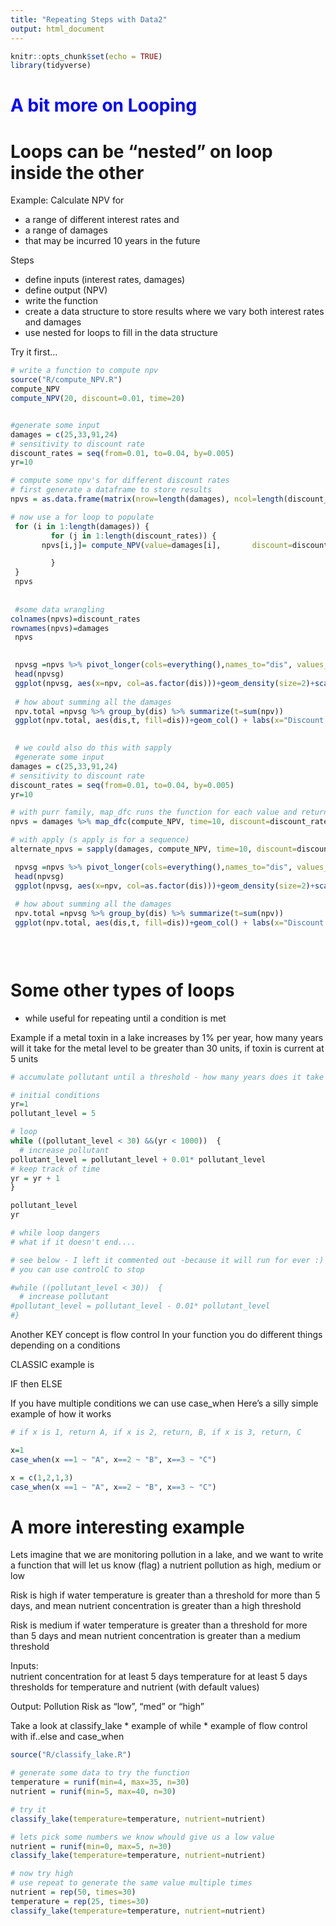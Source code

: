 ```yaml
---
title: "Repeating Steps with Data2"
output: html_document
---
```


```r
knitr::opts_chunk$set(echo = TRUE)
library(tidyverse)
```

#  <span style="color:blue"> A bit more on Looping 



# Loops can be "nested" on loop inside the other

Example: Calculate NPV for

* a range of different interest rates and 
* a range of damages 
* that may be incurred 10 years in the future

Steps

* define inputs (interest rates, damages)
* define output (NPV)
* write the function
* create a data structure to store results where we vary both interest rates and damages
* use nested for loops to fill in the data structure

Try it first...


```r

# write a function to compute npv
source("R/compute_NPV.R")
compute_NPV
compute_NPV(20, discount=0.01, time=20)


#generate some input
damages = c(25,33,91,24)
# sensitivity to discount rate
discount_rates = seq(from=0.01, to=0.04, by=0.005)
yr=10

# compute some npv's for different discount rates
# first generate a dataframe to store results
npvs = as.data.frame(matrix(nrow=length(damages), ncol=length(discount_rates)))

# now use a for loop to populate
 for (i in 1:length(damages)) {
         for (j in 1:length(discount_rates)) {
       npvs[i,j]= compute_NPV(value=damages[i],       discount=discount_rates[j],time=yr )

         }
 }
 npvs
 
 
 #some data wrangling
colnames(npvs)=discount_rates
rownames(npvs)=damages
 npvs
 

 npvsg =npvs %>% pivot_longer(cols=everything(),names_to="dis", values_to="npv")
 head(npvsg)
 ggplot(npvsg, aes(x=npv, col=as.factor(dis)))+geom_density(size=2)+scale_color_brewer(type="seq", name="Discount")
 
 # how about summing all the damages
 npv.total =npvsg %>% group_by(dis) %>% summarize(t=sum(npv))
 ggplot(npv.total, aes(dis,t, fill=dis))+geom_col() + labs(x="Discount Rate", y="Total ($)")

 
 # we could also do this with sapply
 #generate some input
damages = c(25,33,91,24)
# sensitivity to discount rate
discount_rates = seq(from=0.01, to=0.04, by=0.005)
yr=10

# with purr family, map_dfc runs the function for each value and returns as a data frame 
npvs = damages %>% map_dfc(compute_NPV, time=10, discount=discount_rates)

# with apply (s apply is for a sequence)
alternate_npvs = sapply(damages, compute_NPV, time=10, discount=discount_rates)

 npvsg =npvs %>% pivot_longer(cols=everything(),names_to="dis", values_to="npv")
 head(npvsg)
 ggplot(npvsg, aes(x=npv, col=as.factor(dis)))+geom_density(size=2)+scale_color_brewer(type="seq", name="Discount")
 
 # how about summing all the damages
 npv.total =npvsg %>% group_by(dis) %>% summarize(t=sum(npv))
 ggplot(npv.total, aes(dis,t, fill=dis))+geom_col() + labs(x="Discount Rate", y="Total ($)")

 
 
```

# Some other types of loops

* while
  useful for repeating until a condition is met

Example
if a metal toxin in a lake increases by 1% per year, how many years will it take for the metal level to be greater than 30 units, if toxin is current at 5 units


```r

# accumulate pollutant until a threshold - how many years does it take

# initial conditions
yr=1
pollutant_level = 5

# loop
while ((pollutant_level < 30) &&(yr < 1000))  {
  # increase pollutant
pollutant_level = pollutant_level + 0.01* pollutant_level 
# keep track of time
yr = yr + 1
}

pollutant_level
yr

# while loop dangers
# what if it doesn't end....

# see below - I left it commented out -because it will run for ever :)
# you can use controlC to stop

#while ((pollutant_level < 30))  {
  # increase pollutant
#pollutant_level = pollutant_level - 0.01* pollutant_level 
#}


```


Another KEY concept is flow control
In your function you do different things depending on a conditions

CLASSIC example is 

IF then ELSE

If you have multiple conditions we can use case_when
Here's a silly simple example of how it works

```r

# if x is 1, return A, if x is 2, return, B, if x is 3, return, C

x=1
case_when(x ==1 ~ "A", x==2 ~ "B", x==3 ~ "C")

x = c(1,2,1,3)
case_when(x ==1 ~ "A", x==2 ~ "B", x==3 ~ "C")
```

# A more interesting example

Lets imagine that we are monitoring pollution in a lake, and we want to write a function that will let us know (flag) a nutrient pollution as high, medium or low

Risk is high if water temperature is greater than a threshold for more than 5 days, 
and mean nutrient concentration is greater than a high threshold

Risk is medium if water temperature is greater than a threshold for more than 5 days
and mean nutrient concentration is greater than a medium threshold


Inputs:   
nutrient concentration for at least 5 days
temperature for at least 5 days
thresholds for temperature and nutrient (with default values)

Output:
Pollution Risk as "low", "med" or "high"

Take a look at classify_lake 
* example of while
* example of flow control with if..else   and case_when

```r

source("R/classify_lake.R")

# generate some data to try the function
temperature = runif(min=4, max=35, n=30)
nutrient = runif(min=5, max=40, n=30)

# try it
classify_lake(temperature=temperature, nutrient=nutrient)

# lets pick some numbers we know whould give us a low value
nutrient = runif(min=0, max=5, n=30)
classify_lake(temperature=temperature, nutrient=nutrient)

# now try high
# use repeat to generate the same value multiple times
nutrient = rep(50, times=30)
temperature = rep(25, times=30)
classify_lake(temperature=temperature, nutrient=nutrient)
```

